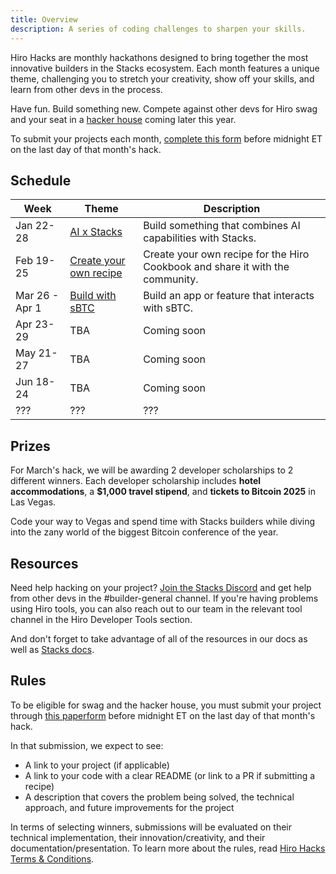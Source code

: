 ```yaml
---
title: Overview
description: A series of coding challenges to sharpen your skills.
---
```



Hiro Hacks are monthly hackathons designed to bring together the most innovative builders in the Stacks ecosystem. Each month features a unique theme, challenging you to stretch your creativity, show off your skills, and learn from other devs in the process.

Have fun. Build something new. Compete against other devs for Hiro swag and your seat in a [hacker house](#prizes) coming later this year.

To submit your projects each month, [complete this form](https://hirohacks25.paperform.co/) before midnight ET on the last day of that month's hack.

## Schedule

| Week | Theme | Description |
| --- | --- | --- |
| Jan 22-28 | [AI x Stacks](/stacks/hacks/archive/ai) | Build something that combines AI capabilities with Stacks. |
| Feb 19-25 | [Create your own recipe](/stacks/hacks/recipes) | Create your own recipe for the Hiro Cookbook and share it with the community. |
| Mar 26 - Apr 1 | [Build with sBTC](/stacks/hacks/build-with-sbtc) | Build an app or feature that interacts with sBTC. |
| Apr 23-29 | TBA | Coming soon |
| May 21-27 | TBA | Coming soon |
| Jun 18-24 | TBA | Coming soon |
| ??? | ??? | ??? |

## Prizes

For March's hack, we will be awarding 2 developer scholarships to 2 different winners. Each developer scholarship includes **hotel accommodations**, a **$1,000 travel stipend**, and **tickets to Bitcoin 2025** in Las Vegas.

Code your way to Vegas and spend time with Stacks builders while diving into the zany world of the biggest Bitcoin conference of the year.

## Resources

Need help hacking on your project? [Join the Stacks Discord](https://stacks.chat) and get help from other devs in the #builder-general channel. If you're having problems using Hiro tools, you can also reach out to our team in the relevant tool channel in the Hiro Developer Tools section.

And don't forget to take advantage of all of the resources in our docs as well as [Stacks docs](https://docs.stacks.co/).

## Rules

To be eligible for swag and the hacker house, you must submit your project through [this paperform](https://hirohacks25.paperform.co/) before midnight ET on the last day of that month's hack.

In that submission, we expect to see:

- A link to your project (if applicable)
- A link to your code with a clear README (or link to a PR if submitting a recipe)
- A description that covers the problem being solved, the technical approach, and future improvements for the project

In terms of selecting winners, submissions will be evaluated on their technical implementation, their innovation/creativity, and their documentation/presentation. To learn more about the rules, read [Hiro Hacks Terms & Conditions](https://www.hiro.so/hiro-hacks-rules).

